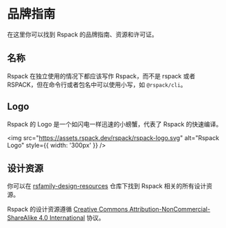 # 品牌指南

在这里你可以找到 Rspack 的品牌指南、资源和许可证。

## 名称

Rspack 在独立使用的情况下都应该写作 Rspack，而不是 rspack 或者 RSPACK，但在命令行或者包名中可以使用小写，如 `@rspack/cli`。

## Logo

Rspack 的 Logo 是一个如闪电一样迅速的小螃蟹，代表了 Rspack 的快速编译。

<img src="https://assets.rspack.dev/rspack/rspack-logo.svg" alt="Rspack Logo" style={{ width: '300px' }} />

## 设计资源

你可以在 [rsfamily-design-resources](https://github.com/rspack-contrib/rsfamily-design-resources) 仓库下找到 Rspack 相关的所有设计资源。

Rspack 的设计资源遵循 [Creative Commons Attribution-NonCommercial-ShareAlike 4.0 International](https://creativecommons.org/licenses/by-nc-sa/4.0/deed.en) 协议。
